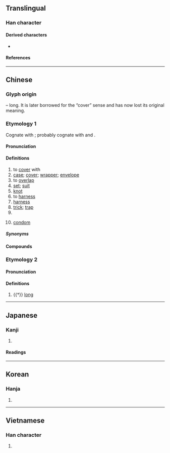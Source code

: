 {{also|室}}
{{character info/new}}
==Translingual==

===Han character===
{{Han char|rn=37|rad=大|as=07|sn=10|four=40731|canj=KSMI|ids=⿱大镸}}

====Derived characters====
* {{l|mul|[[𠺆]], [[𣺮]], [[𨻝]], [[𫯾]], [[𪄤]], [[𥱫]]}}

====References====
{{Han ref|kx=0252.060|dkj=05926|dj=0514.010|hdz=10540.090|uh=5957}}

----

==Chinese==
{{zh-forms|alt=㚐,𡘷,⿱大长-second round simplified}}

===Glyph origin===
{{Han etym}}
{{Han compound|大|長|t1=large|t2=long|ls=ic}} – long. It is later borrowed for the “cover” sense and has now lost its original meaning.

===Etymology 1===
Cognate with {{och-l|韜}}; probably cognate with {{och-l|㧺}} and {{och-l|錔}}.<!--清翟灏《通俗編》：筆套也，古無套字，說文、㧺、一曰韜也，錔以金，有所冒也，皆即套之本字。-->

====Pronunciation====
{{zh-pron
|m=tào,er=y
|m-s=
|c=tou3
|c-t=
|g=
|h=pfs=tho
|j=
|md=
|mn=thò
|mn-t=
|w=
|x=
|mc=
|oc=2
|ma=y
|cat=v,n,cls
}}

====Definitions====
{{zh-hanzi}}

# to [[cover]] with
# [[case]]; [[cover]]; [[wrapper]]; [[envelope]]
# to [[overlap]]
# [[set]]; [[suit]]
# [[knot]]
# to [[harness]]
# [[harness]]
# [[trick]]; [[trap]]
# {{zh-classifier|a set of objects (books, furniture, rooms, etc)|cat=y}}
# {{lb|zh|colloquial}} [[condom]]

=====Synonyms=====
{{zh-dial|避孕套}}

====Compounds====
{{zh-der|手套:glove|一套|三角套匯|上圈套|上套|不落俗套|俗套|保險套|全套|圈圈套套|圈套|外套|大通套|套交情|套兒|套利|套包|套匯|套半車|套印|套印版畫|套問|套套|套子|套式|套房|套拉攏|套招|套敘|套數|套文|套曲|套杯|套炕子|套版|套牢|套犁|套環兒|套用|套畫押字|套白狼|套票|套種|套筒槍|套索|套耕|套色|套色版畫|套衫|套袋|套袖|套裝|套裝旅遊|套裝軟體|套褲|套話|套語|套調|套購|套路|套車|套近乎|套間|套鞋|套項|套頭|套頭裹腦|套頭話|套餐|套鼓|客套|客套話|封套|幫套|弓套|成套|成龍配套|打套|拉套|指甲套兒|插圈弄套|故套|散套|整套|書套|有一套|枕套|死套子|河套|河套平原|河套文化|活套|活套頭|濫套|熟套|熟套子|狗套頭|生搬硬套|白手套|相思套|筆套|網路套件|老套|腸套疊|腿套|落套|虛套子|袖套|被套|褥套|褪套兒|襪套|西套|解套|話裡套話|護套|跑龍套|通套|連環套|避孕套|配套|金手套獎|錦套頭|陳套|雙套車|雙套飛車|頭套|龍套|龍套衣|紅花套|七套|六套}}

===Etymology 2===

====Pronunciation====
{{zh-pron
|m=tǎo
|mc=y
|oc=1
|cat=a
}}

====Definitions====
{{zh-hanzi}}

# {{†}} [[long]]

{{zh-cat|Elementary}}

----

==Japanese==

===Kanji===
{{ja-kanji|grade=|rs=大07}}

# {{defn|lang=ja|sort=大07}}

====Readings====
{{ja-readings
|goon=とう<たう
|kanon=とう<たう
|kun=かさ-ねる, おお-い
}}

----

==Korean==

===Hanja===
{{ko-hanja|hangeul=[[투]], [[토]]|rv=tu, to|mr=t'u, t'o|y=thwu, tho}}

# {{defn|lang=ko|sort=大07}}

----

==Vietnamese==

===Han character===
{{vi-hantu|[[sáo]], [[thạo]]|rs=大07}}

# {{defn|lang=vi|sort=大07}}